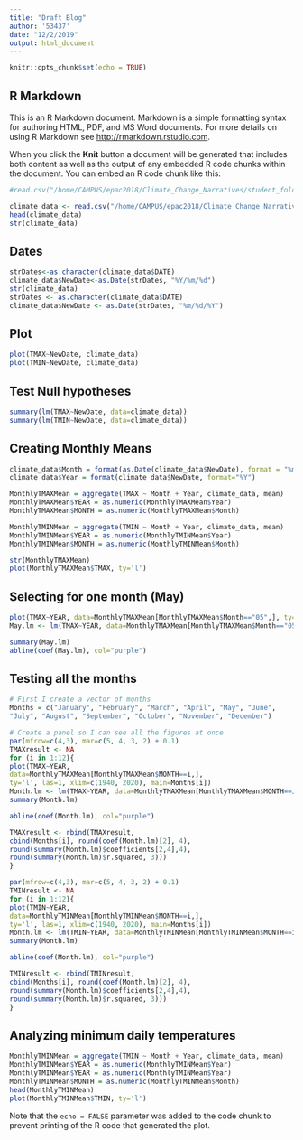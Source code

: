 ```yaml
---
title: "Draft Blog"
author: '53437'
date: "12/2/2019"
output: html_document
---
```


```r
knitr::opts_chunk$set(echo = TRUE)
```

## R Markdown

This is an R Markdown document. Markdown is a simple formatting syntax for authoring HTML, PDF, and MS Word documents. For more details on using R Markdown see <http://rmarkdown.rstudio.com>.

When you click the **Knit** button a document will be generated that includes both content as well as the output of any embedded R code chunks within the document. You can embed an R code chunk like this:

```r
#read.csv("/home/CAMPUS/epac2018/Climate_Change_Narratives/student_folders/Piette/Piette_v0_files/climate_data.csv")

climate_data <- read.csv("/home/CAMPUS/epac2018/Climate_Change_Narratives/student_folders/Piette/climate_data.csv")
head(climate_data)
str(climate_data)
```

## Dates
```R
strDates<-as.character(climate_data$DATE)
climate_data$NewDate<-as.Date(strDates, "%Y/%m/%d")
str(climate_data)
strDates <- as.character(climate_data$DATE)
climate_data$NewDate <- as.Date(strDates, "%m/%d/%Y")
```

## Plot

```r



plot(TMAX~NewDate, climate_data)
plot(TMIN~NewDate, climate_data)
```

## Test Null hypotheses

```R
summary(lm(TMAX~NewDate, data=climate_data))
summary(lm(TMIN~NewDate, data=climate_data))
```

## Creating Monthly Means

```R

climate_data$Month = format(as.Date(climate_data$NewDate), format = "%m")
climate_data$Year = format(climate_data$NewDate, format="%Y")

```

```R

MonthlyTMAXMean = aggregate(TMAX ~ Month + Year, climate_data, mean)
MonthlyTMAXMean$YEAR = as.numeric(MonthlyTMAXMean$Year)
MonthlyTMAXMean$MONTH = as.numeric(MonthlyTMAXMean$Month)

MonthlyTMINMean = aggregate(TMIN ~ Month + Year, climate_data, mean)
MonthlyTMINMean$YEAR = as.numeric(MonthlyTMINMean$Year)
MonthlyTMINMean$MONTH = as.numeric(MonthlyTMINMean$Month)
```

```R
str(MonthlyTMAXMean)
plot(MonthlyTMAXMean$TMAX, ty='l')
```

## Selecting for one month (May)

```R
plot(TMAX~YEAR, data=MonthlyTMAXMean[MonthlyTMAXMean$Month=="05",], ty='l', xlim=c(1950, 2020))
May.lm <- lm(TMAX~YEAR, data=MonthlyTMAXMean[MonthlyTMAXMean$Month=="05",])

summary(May.lm)
abline(coef(May.lm), col="purple")
```

## Testing all the months
```R
# First I create a vector of months
Months = c("January", "February", "March", "April", "May", "June",
"July", "August", "September", "October", "November", "December")

# Create a panel so I can see all the figures at once.
par(mfrow=c(4,3), mar=c(5, 4, 3, 2) + 0.1)
TMAXresult <- NA
for (i in 1:12){
plot(TMAX~YEAR,
data=MonthlyTMAXMean[MonthlyTMAXMean$MONTH==i,],
ty='l', las=1, xlim=c(1940, 2020), main=Months[i])
Month.lm <- lm(TMAX~YEAR, data=MonthlyTMAXMean[MonthlyTMAXMean$MONTH==i,])
summary(Month.lm)

abline(coef(Month.lm), col="purple")

TMAXresult <- rbind(TMAXresult,
cbind(Months[i], round(coef(Month.lm)[2], 4),
round(summary(Month.lm)$coefficients[2,4],4),
round(summary(Month.lm)$r.squared, 3)))
}


```


```r
par(mfrow=c(4,3), mar=c(5, 4, 3, 2) + 0.1)
TMINresult <- NA
for (i in 1:12){
plot(TMIN~YEAR,
data=MonthlyTMINMean[MonthlyTMINMean$MONTH==i,],
ty='l', las=1, xlim=c(1940, 2020), main=Months[i])
Month.lm <- lm(TMIN~YEAR, data=MonthlyTMINMean[MonthlyTMINMean$MONTH==i,])
summary(Month.lm)

abline(coef(Month.lm), col="purple")

TMINresult <- rbind(TMINresult,
cbind(Months[i], round(coef(Month.lm)[2], 4),
round(summary(Month.lm)$coefficients[2,4],4),
round(summary(Month.lm)$r.squared, 3)))
}
```

## Analyzing minimum daily temperatures
```R
MonthlyTMINMean = aggregate(TMIN ~ Month + Year, climate_data, mean)
MonthlyTMINMean$YEAR = as.numeric(MonthlyTMINMean$Year)
MonthlyTMINMean$YEAR = as.numeric(MonthlyTMINMean$Year)
MonthlyTMINMean$MONTH = as.numeric(MonthlyTMINMean$Month)
head(MonthlyTMINMean)
plot(MonthlyTMINMean$TMIN, ty='l')
```













Note that the `echo = FALSE` parameter was added to the code chunk to prevent printing of the R code that generated the plot.
